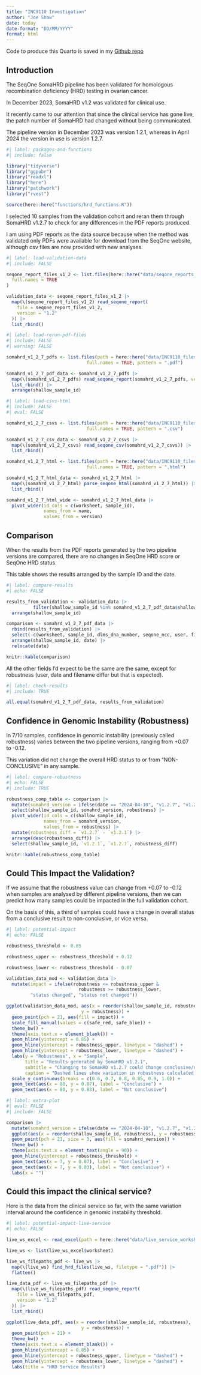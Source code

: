 ```yaml
---
title: "INC9110 Investigation"
author: "Joe Shaw"
date: today
date-format: "DD/MM/YYYY"
format: html
---
```


Code to produce this Quarto is saved in my [Github repo](https://github.com/joeshaw824/homologous_recombination_deficiency/tree/qiasymphony_validation)

## Introduction

The SeqOne SomaHRD pipeline has been validated for homologous recombination deficiency (HRD) testing in ovarian cancer.

In December 2023, SomaHRD v1.2 was validated for clinical use.

It recently came to our attention that since the clinical service has gone live, the patch number of SomaHRD had changed without being communicated. 

The pipeline version in December 2023 was version 1.2.1, whereas in April 2024 the version in use is version 1.2.7.

```r
#| label: packages-and-functions
#| include: false

library("tidyverse")
library("ggpubr")
library("readxl")
library("here")
library("patchwork")
library("rvest")

source(here::here("functions/hrd_functions.R"))

```

I selected 10 samples from the validation cohort and reran them through SomaHRD v1.2.7 to check for any differences in the PDF reports produced.

I am using PDF reports as the data source because when the method was validated only PDFs were available for download from the SeqOne website, although csv files are now provided with new analyses.

```r
#| label: load-validation-data
#| include: FALSE

seqone_report_files_v1_2 <- list.files(here::here("data/seqone_reports_v1_2/"),
  full.names = TRUE
)

validation_data <- seqone_report_files_v1_2 |>
  map(\(seqone_report_files_v1_2) read_seqone_report(
    file = seqone_report_files_v1_2,
    version = "1.2"
  )) |>
  list_rbind()

```

```r
#| label: load-rerun-pdf-files
#| include: FALSE
#| warning: FALSE

somahrd_v1_2_7_pdfs <- list.files(path = here::here("data/INC9110_files/"),
                              full.names = TRUE, pattern = ".pdf")

somahrd_v1_2_7_pdf_data <- somahrd_v1_2_7_pdfs |> 
  map(\(somahrd_v1_2_7_pdfs) read_seqone_report(somahrd_v1_2_7_pdfs, version = "1.2")) |> 
  list_rbind() |> 
  arrange(shallow_sample_id)

```

```r
#| label: load-csvs-html
#| include: FALSE
#| eval: FALSE

somahrd_v1_2_7_csvs <- list.files(path = here::here("data/INC9110_files/"),
                              full.names = TRUE, pattern = ".csv")

somahrd_v1_2_7_csv_data <- somahrd_v1_2_7_csvs |> 
  map(\(somahrd_v1_2_7_csvs) read_seqone_csv(somahrd_v1_2_7_csvs)) |> 
  list_rbind()

somahrd_v1_2_7_html <- list.files(path = here::here("data/INC9110_files/"),
                              full.names = TRUE, pattern = ".html")

somahrd_v1_2_7_html_data <- somahrd_v1_2_7_html |> 
  map(\(somahrd_v1_2_7_html) parse_seqone_html(somahrd_v1_2_7_html)) |> 
  list_rbind()

somahrd_v1_2_7_html_wide <- somahrd_v1_2_7_html_data |> 
  pivot_wider(id_cols = c(worksheet, sample_id),
              names_from = name,
              values_from = version)

```

## Comparison

When the results from the PDF reports generated by the two pipeline versions are compared, there are no changes in SeqOne HRD score or SeqOne HRD status. 

This table shows the results arranged by the sample ID and the date.

```r
#| label: compare-results
#| echo: FALSE

results_from_validation <- validation_data |> 
          filter(shallow_sample_id %in% somahrd_v1_2_7_pdf_data$shallow_sample_id) |> 
  arrange(shallow_sample_id)

comparison <- somahrd_v1_2_7_pdf_data |> 
  rbind(results_from_validation) |> 
  select(-c(worksheet, sample_id, dlms_dna_number, seqone_ncc, user, filename, version)) |>
  arrange(shallow_sample_id, date) |> 
  relocate(date)

knitr::kable(comparison)

```

All the other fields I'd expect to be the same are the same, except for robustness (user, date and filename differ but that is expected).

```r
#| label: check-results
#| include: TRUE

all.equal(somahrd_v1_2_7_pdf_data, results_from_validation)

```

## Confidence in Genomic Instability (Robustness)

In 7/10 samples, confidence in genomic instability (previously called robustness) varies between the two pipeline versions, ranging from +0.07 to -0.12.

This variation did not change the overall HRD status to or from "NON-CONCLUSIVE" in any sample.

```r
#| label: compare-robustness
#| echo: FALSE
#| include: TRUE

robustness_comp_table <- comparison |> 
  mutate(somahrd_version = ifelse(date == "2024-04-10", "v1.2.7", "v1.2.1")) |> 
  select(shallow_sample_id, somahrd_version, robustness) |> 
  pivot_wider(id_cols = c(shallow_sample_id),
              names_from = somahrd_version,
              values_from = robustness) |>  
  mutate(robustness_diff = `v1.2.7` - `v1.2.1`) |> 
  arrange(desc(robustness_diff)) |> 
  select(shallow_sample_id, `v1.2.1`, `v1.2.7`, robustness_diff)

knitr::kable(robustness_comp_table)

```

## Could This Impact the Validation?

If we assume that the robustness value can change from +0.07 to -0.12 when samples are analysed by different pipeline versions, then we can predict how many samples could be impacted in the full validation cohort.

On the basis of this, a third of samples could have a change in overall status from a conclusive result to non-conclusive, or vice versa.

```r
#| label: potential-impact
#| echo: FALSE

robustness_threshold <- 0.85

robustness_upper <- robustness_threshold + 0.12

robustness_lower <- robustness_threshold - 0.07

validation_data_mod <- validation_data |> 
  mutate(impact = ifelse(robustness <= robustness_upper &
                           robustness >= robustness_lower,
         "status changed", "status not changed")) 

ggplot(validation_data_mod, aes(x = reorder(shallow_sample_id, robustness),
                            y = robustness)) +
  geom_point(pch = 21, aes(fill = impact)) +
  scale_fill_manual(values = c(safe_red, safe_blue)) +
  theme_bw() +
  theme(axis.text.x = element_blank()) +
  geom_hline(yintercept = 0.85) +
  geom_hline(yintercept = robustness_upper, linetype = "dashed") +
  geom_hline(yintercept = robustness_lower, linetype = "dashed") +
  labs(y = "Robustness", x = "Sample",
       title = "Results generated by SomaHRD v1.2.1",
       subtitle = "Changing to SomaHRD v1.2.7 could change conclusive/non-conclusive status",
       caption = "Dashed lines show variation in robustness calculated for 10 samples analysed by v1.2.1 and v1.2.7") +
  scale_y_continuous(breaks = c(0.6, 0.7, 0.8, 0.85, 0.9, 1.0)) +
  geom_text(aes(x = 80, y = 0.87), label = "Conclusive") +
  geom_text(aes(x = 80, y = 0.83), label = "Not conclusive")

```

```r
#| label: extra-plot
#| eval: FALSE
#| include: FALSE

comparison |> 
  mutate(somahrd_version = ifelse(date == "2024-04-10", "v1.2.7", "v1.2.1")) |>
  ggplot(aes(x = reorder(shallow_sample_id, robustness), y = robustness)) +
  geom_point(pch = 21, size = 3, aes(fill = somahrd_version)) +
  theme_bw() +
  theme(axis.text.x = element_text(angle = 90)) +
  geom_hline(yintercept = robustness_threshold) +
  geom_text(aes(x = 7, y = 0.87), label = "Conclusive") +
  geom_text(aes(x = 7, y = 0.83), label = "Not conclusive") +
  labs(x = "")

```

## Could this impact the clinical service?

Here is the data from the clinical service so far, with the same variation interval around the confidence in genomic instability threshold.

```r
#| label: potential-impact-live-service
#| echo: FALSE

live_ws_excel <- read_excel(path = here::here("data/live_service_worksheets.xlsx"))

live_ws <- list(live_ws_excel$worksheet)

live_ws_filepaths_pdf <- live_ws |> 
  map(\(live_ws) find_hrd_files(live_ws, filetype = ".pdf")) |> 
  flatten()

live_data_pdf <- live_ws_filepaths_pdf |>
  map(\(live_ws_filepaths_pdf) read_seqone_report(
    file = live_ws_filepaths_pdf,
    version = "1.2"
  )) |>
  list_rbind()

ggplot(live_data_pdf, aes(x = reorder(shallow_sample_id, robustness),
                            y = robustness)) +
  geom_point(pch = 21) +
  theme_bw() +
  theme(axis.text.x = element_blank()) +
  geom_hline(yintercept = 0.85) +
  geom_hline(yintercept = robustness_upper, linetype = "dashed") +
  geom_hline(yintercept = robustness_lower, linetype = "dashed") +
  labs(title = "HRD Service Results")

```
